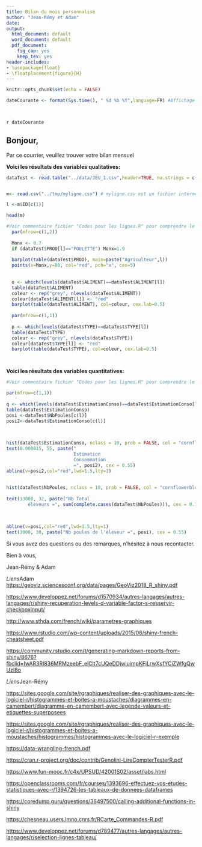 ```yaml
---
title: Bilan du mois personnalisé
author: "Jean-Rémy et Adam"
date: 
output:
  html_document: default
  word_document: default
  pdf_document:
    fig_cap: yes
    keep_tex: yes
header-includes:
- \usepackage{float}
- \floatplacement{figure}{H}
---
```


```r
knitr::opts_chunk$set(echo = FALSE)

dateCourante <- format(Sys.time(), " %d %b %Y",language=FR) #Affichage de la date du jour + choix du format d'affichage

 
```

`r dateCourante`



## Bonjour,

Par ce courrier, veuillez trouver votre bilan mensuel

**Voici les résultats des variables qualitatives:**

``` r
dataTest <- read.table("../data/JEU_1.csv",header=TRUE, na.strings = c("NA","-","VIDE"), sep=";", dec=",", row.names = )


m<- read.csv("../tmp/myligne.csv") # myligne.csv est un fichier intérmediaire génerer par shiny selon la sélection de l'utilisateur (voir fichier server.R et ui.R)

l <-m$ID[c(1)]

head(m)

#Voir commentaire fichier "Codes pour les lignes.R" pour comprendre le fonction des différents graphiques générer
  par(mfrow=c(1,2))
  
  Monx <- 0.7
  if (dataTest$PROD[l]=="POULETTE") Monx=1.9
  
  barplot(table(dataTest$PROD), main=paste("Agriculteur",l))
  points(x=Monx,y=80, col="red", pch="x", cex=5)
  
  
  o <- which(levels(dataTest$ALIMENT)==dataTest$ALIMENT[l])
  table(dataTest$ALIMENT)
  coleur <- rep("grey", nlevels(dataTest$ALIMENT))
  coleur[dataTest$ALIMENT[l]] <- "red"
  barplot(table(dataTest$ALIMENT), col=coleur, cex.lab=0.5)
  
  par(mfrow=c(1,1))
  
  p <- which(levels(dataTest$TYPE)==dataTest$TYPE[l])
  table(dataTest$TYPE)
  coleur <- rep("grey", nlevels(dataTest$TYPE))
  coleur[dataTest$TYPE[l]] <- "red"
  barplot(table(dataTest$TYPE), col=coleur, cex.lab=0.5)




```


**Voici les résultats des variables quantitatives:**
``` r

#Voir commentaire fichier "Codes pour les lignes.R" pour comprendre le fonction des différents graphiques générer

par(mfrow=c(1,1))
  
q <- which(levels(dataTest$EstimationConso)==dataTest$EstimationConso[l])
table(dataTest$EstimationConso)
posi <-dataTest$NbPoules[c(l)] 
posi2<-dataTest$EstimationConso[c(l)] 

  
  
hist(dataTest$EstimationConso, nclass = 10, prob = FALSE, col = "cornflowerblue", border = "white", xlim = c(0, 0.0002), main = "",xlab= "Consommation", ylab = "Nombre d'éleveurs")
text(0.000015, 55, paste("
                         Estimation 
                         Consommation
                         =", posi2), cex = 0.55)
abline(v=posi2,col="red",lwd=1.5,lty=1)
  
  
hist(dataTest$NbPoules, nclass = 10, prob = FALSE, col = "cornflowerblue", border = "white", xlim = c(0, 16000), main = "", xlab = "Nombre de poules", ylab = "Nombre d'éleveurs")
  
text(13000, 32, paste("Nb Total 
        éleveurs =", sum(complete.cases(dataTest$NbPoules))), cex = 0.75)
  
  
  
abline(v=posi,col="red",lwd=1.5,lty=1)
text(3000, 30, paste("Nb poules de l'éleveur =", posi), cex = 0.55)

```


Si vous avez des questions ou des remarques, n'hésitez à nous recontacter.

Bien à vous,

Jean-Rémy & Adam

*Liens*Adam
<https://geoviz.sciencesconf.org/data/pages/GeoViz2018_R_shiny.pdf>

<https://www.developpez.net/forums/d1570934/autres-langages/autres-langages/r/shiny-recuperation-levels-d-variable-factor-s-resservir-checkboxinput/>

<http://www.sthda.com/french/wiki/parametres-graphiques>

<https://www.rstudio.com/wp-content/uploads/2015/08/shiny-french-cheatsheet.pdf>

<https://community.rstudio.com/t/generating-markdown-reports-from-shiny/8676?fbclid=IwAR3Rl836MRMzeebF_elClt7cUQeDDjwiuimpKFiLrwXsfYCiZWfgQwUzI8o>

*Liens*Jean-Rémy

<https://sites.google.com/site/rgraphiques/realiser-des-graphiques-avec-le-logiciel-r/histogrammes-et-boites-a-moustaches/diagrammes-en-camembert/diagramme-en-camembert-avec-legende-valeurs-et-etiquettes-superposees> 

<https://sites.google.com/site/rgraphiques/realiser-des-graphiques-avec-le-logiciel-r/histogrammes-et-boites-a-moustaches/histogrammes/histogrammes-avec-le-logiciel-r-exemple>

<https://data-wrangling-french.pdf>

<https://cran.r-project.org/doc/contrib/Genolini-LireCompterTesterR.pdf>

<https://www.fun-mooc.fr/c4x/UPSUD/42001S02/asset/labs.html>

<https://openclassrooms.com/fr/courses/1393696-effectuez-vos-etudes-statistiques-avec-r/1394726-les-tableaux-de-donnees-dataframes>

<https://coredump.guru/questions/36497500/calling-additional-functions-in-shiny>

<https://chesneau.users.lmno.cnrs.fr/RCarte_Commandes-R.pdf>

<https://www.developpez.net/forums/d789477/autres-langages/autres-langages/r/selection-lignes-tableau/>



